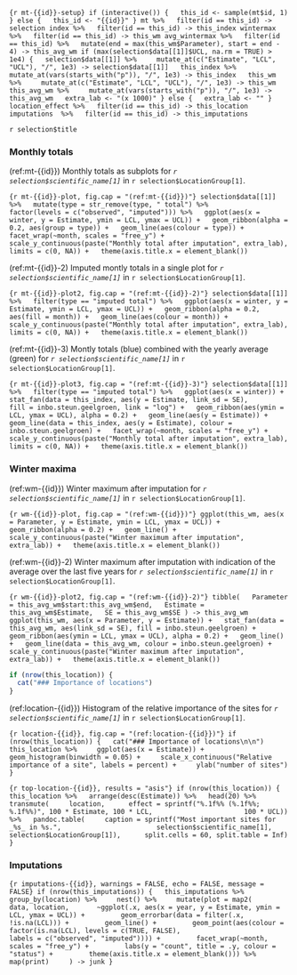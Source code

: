 ```{r mt-{{id}}-setup}
if (interactive()) {
  this_id <- sample(mt$id, 1)
} else {
  this_id <- "{{id}}"
}
mt %>%
  filter(id == this_id) -> selection
index %>%
  filter(id == this_id) -> this_index
wintermax %>%
  filter(id == this_id) -> this_wm
avg_wintermax %>%
  filter(id == this_id) %>%
  mutate(end = max(this_wm$Parameter), start = end - 4) -> this_avg_wm
if (max(selection$data[[1]]$UCL, na.rm = TRUE) > 1e4) {
  selection$data[[1]] %>%
    mutate_at(c("Estimate", "LCL", "UCL"), "/", 1e3) -> selection$data[[1]]
  this_index %>%
    mutate_at(vars(starts_with("p")), "/", 1e3) -> this_index
  this_wm %>%
    mutate_at(c("Estimate", "LCL", "UCL"), "/", 1e3) -> this_wm
  this_avg_wm %>%
    mutate_at(vars(starts_with("p")), "/", 1e3) -> this_avg_wm
  extra_lab <- "(x 1000)"
} else {
  extra_lab <- ""
}
location_effect %>%
  filter(id == this_id) -> this_location
imputations  %>%
  filter(id == this_id) -> this_imputations
```

`r selection$title`

### Monthly totals

(ref:mt-{{id}}) Monthly totals as subplots for _`r selection$scientific_name[1]`_ in `r selection$LocationGroup[1]`.

```{r mt-{{id}}-plot, fig.cap = "(ref:mt-{{id}})"}
selection$data[[1]] %>%
  mutate(type = str_remove(type, " total") %>%
           factor(levels = c("observed", "imputed"))) %>%
  ggplot(aes(x = winter, y = Estimate, ymin = LCL, ymax = UCL)) +
  geom_ribbon(alpha = 0.2, aes(group = type)) +
  geom_line(aes(colour = type)) +
  facet_wrap(~month, scales = "free_y") +
  scale_y_continuous(paste("Monthly total after imputation", extra_lab), 
                     limits = c(0, NA)) +
  theme(axis.title.x = element_blank())
```

(ref:mt-{{id}}-2) Imputed montly totals in a single plot for _`r selection$scientific_name[1]`_ in `r selection$LocationGroup[1]`.

```{r mt-{{id}}-plot2, fig.cap = "(ref:mt-{{id}}-2)"}
selection$data[[1]] %>%
  filter(type == "imputed total") %>%
  ggplot(aes(x = winter, y = Estimate, ymin = LCL, ymax = UCL)) +
  geom_ribbon(alpha = 0.2, aes(fill = month)) +
  geom_line(aes(colour = month)) +
  scale_y_continuous(paste("Monthly total after imputation", extra_lab), 
                     limits = c(0, NA)) +
  theme(axis.title.x = element_blank())
```

(ref:mt-{{id}}-3) Montly totals (blue) combined with the yearly average (green) for _`r selection$scientific_name[1]`_ in `r selection$LocationGroup[1]`.

```{r mt-{{id}}-plot3, fig.cap = "(ref:mt-{{id}}-3)"}
selection$data[[1]] %>%
  filter(type == "imputed total") %>%
  ggplot(aes(x = winter)) +
  stat_fan(data = this_index, aes(y = Estimate, link_sd = SE), 
              fill = inbo.steun.geelgroen, link = "log") +
  geom_ribbon(aes(ymin = LCL, ymax = UCL), alpha = 0.2) +
  geom_line(aes(y = Estimate)) +
  geom_line(data = this_index, aes(y = Estimate), colour = inbo.steun.geelgroen) +
  facet_wrap(~month, scales = "free_y") +
  scale_y_continuous(paste("Monthly total after imputation", extra_lab), 
                     limits = c(0, NA)) +
  theme(axis.title.x = element_blank())
```

### Winter maxima

(ref:wm-{{id}}) Winter maximum after imputation for _`r selection$scientific_name[1]`_ in `r selection$LocationGroup[1]`.

```{r wm-{{id}}-plot, fig.cap = "(ref:wm-{{id}})"}
ggplot(this_wm, aes(x = Parameter, y = Estimate, ymin = LCL, ymax = UCL)) +
  geom_ribbon(alpha = 0.2) +
  geom_line() +
  scale_y_continuous(paste("Winter maximum after imputation", extra_lab)) +
  theme(axis.title.x = element_blank())
```

(ref:wm-{{id}}-2) Winter maximum after imputation with indication of the average over the last five years for _`r selection$scientific_name[1]`_ in `r selection$LocationGroup[1]`.

```{r wm-{{id}}-plot2, fig.cap = "(ref:wm-{{id}}-2)"}
tibble(
  Parameter = this_avg_wm$start:this_avg_wm$end,
  Estimate = this_avg_wm$Estimate,
  SE = this_avg_wm$SE
) -> this_avg_wm
ggplot(this_wm, aes(x = Parameter, y = Estimate)) +
  stat_fan(data = this_avg_wm, aes(link_sd = SE), fill = inbo.steun.geelgroen) +
  geom_ribbon(aes(ymin = LCL, ymax = UCL), alpha = 0.2) +
  geom_line() +
  geom_line(data = this_avg_wm, colour = inbo.steun.geelgroen) +
  scale_y_continuous(paste("Winter maximum after imputation", extra_lab)) +
  theme(axis.title.x = element_blank())
```

```r
if (nrow(this_location)) {
  cat("### Importance of locations")
}
```

(ref:location-{{id}}) Histogram of the relative importance of the sites for _`r selection$scientific_name[1]`_ in `r selection$LocationGroup[1]`.

```{r location-{{id}}, fig.cap = "(ref:location-{{id}})"}
if (nrow(this_location)) {
  cat("### Importance of locations\n\n")
  this_location %>%
    ggplot(aes(x = Estimate)) + geom_histogram(binwidth = 0.05) +
    scale_x_continuous("Relative importance of a site", labels = percent) +
    ylab("number of sites")
}
```

```{r top-location-{{id}}, results = "asis"}
if (nrow(this_location)) {
this_location %>%
  arrange(desc(Estimate)) %>%
  head(20) %>%
  transmute(
    location, 
    effect = sprintf("%.1f%% (%.1f%%; %.1f%%)", 100 * Estimate, 100 * LCL, 
                     100 * UCL)) %>%
  pandoc.table(
    caption = sprintf("Most important sites for _%s_ in %s.", 
                      selection$scientific_name[1],
                      selection$LocationGroup[1]), 
    split.cells = 60, split.table = Inf)
}
```

### Imputations

```{r imputations-{{id}}, warnings = FALSE, echo = FALSE, message = FALSE}
if (nrow(this_imputations)) {
  this_imputations %>%
    group_by(location) %>%
    nest() %>%
    mutate(plot = map2(
      data, location,
      ~ggplot(.x, aes(x = year, y = Estimate, ymin = LCL, ymax = UCL)) +
        geom_errorbar(data = filter(.x, !is.na(LCL))) +
        geom_line() +
        geom_point(aes(colour = factor(is.na(LCL), levels = c(TRUE, FALSE), 
                                       labels = c("observed", "imputed")))) +
        facet_wrap(~month, scales = "free_y") +
        labs(y = "count", title = .y, colour = "status") +
        theme(axis.title.x = element_blank())) %>%
        map(print)
    ) -> junk
}
```
